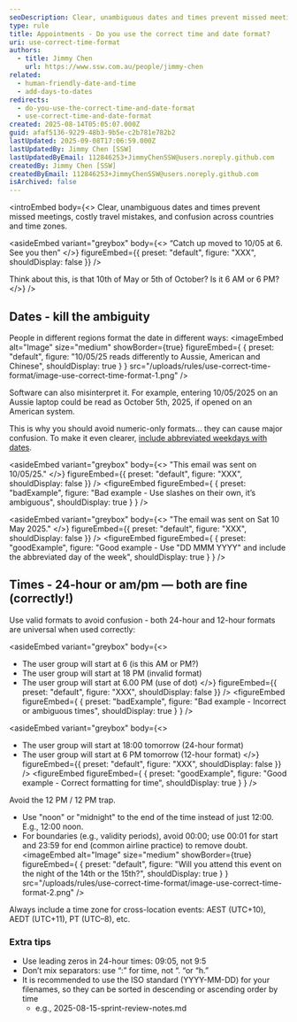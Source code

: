 ```yaml
---
seoDescription: Clear, unambiguous dates and times prevent missed meetings, costly travel mistakes, and confusion across countries and time zones.
type: rule
title: Appointments - Do you use the correct time and date format?
uri: use-correct-time-format
authors:
  - title: Jimmy Chen
    url: https://www.ssw.com.au/people/jimmy-chen
related:
  - human-friendly-date-and-time
  - add-days-to-dates
redirects:
  - do-you-use-the-correct-time-and-date-format
  - use-correct-time-and-date-format
created: 2025-08-14T05:05:07.000Z
guid: afaf5136-9229-48b3-9b5e-c2b781e782b2
lastUpdated: 2025-09-08T17:06:59.000Z
lastUpdatedBy: Jimmy Chen [SSW]
lastUpdatedByEmail: 112846253+JimmyChenSSW@users.noreply.github.com
createdBy: Jimmy Chen [SSW]
createdByEmail: 112846253+JimmyChenSSW@users.noreply.github.com
isArchived: false
---
```


<introEmbed
  body={<>
Clear, unambiguous dates and times prevent missed meetings, costly travel mistakes, and confusion across countries and time zones.

<asideEmbed
  variant="greybox"
  body={<>
    “Catch up moved to 10/05 at 6. See you then”
  </>}
  figureEmbed={{
    preset: "default",
    figure: "XXX",
    shouldDisplay: false
  }}
/>

Think about this, is that 10th of May or 5th of October? Is it 6 AM or 6 PM?
  </>}
/>
## Dates - kill the ambiguity

People in different regions format the date in different ways:
<imageEmbed
  alt="Image"
  size="medium"
  showBorder={true}
  figureEmbed={ {
    preset: "default",
    figure: "10/05/25 reads differently to Aussie, American and Chinese",
    shouldDisplay: true
  } }
  src="/uploads/rules/use-correct-time-format/image-use-correct-time-format-1.png"
/>

Software can also misinterpret it. For example, entering 10/05/2025 on an Aussie laptop could be read as October 5th, 2025, if opened on an American system.

This is why you should avoid numeric-only formats... they can cause major confusion. To make it even clearer, [include abbreviated weekdays with dates](/add-days-to-dates).

<asideEmbed
  variant="greybox"
  body={<>
    "This email was sent on 10/05/25."
  </>}
  figureEmbed={{
    preset: "default",
    figure: "XXX",
    shouldDisplay: false
  }}
/>
<figureEmbed figureEmbed={ {
  preset: "badExample",
  figure: "Bad example - Use slashes on their own, it’s ambiguous",
  shouldDisplay: true
} } />


<asideEmbed
  variant="greybox"
  body={<>
    "The email was sent on Sat 10 May 2025."
  </>}
  figureEmbed={{
    preset: "default",
    figure: "XXX",
    shouldDisplay: false
  }}
/>
<figureEmbed figureEmbed={ {
  preset: "goodExample",
  figure: "Good example - Use \"DD MMM YYYY\" and include the abbreviated day of the week",
  shouldDisplay: true
} } />


## Times - 24-hour or am/pm — both are fine (correctly!)

Use valid formats to avoid confusion - both 24-hour and 12-hour formats are universal when used correctly:

<asideEmbed
  variant="greybox"
  body={<>
    
* The user group will start at 6 (is this AM or PM?)
* The user group will start at 18 PM (invalid format)
* The user group will start at 6.00 PM (use of dot)
  </>}
  figureEmbed={{
    preset: "default",
    figure: "XXX",
    shouldDisplay: false
  }}
/>
<figureEmbed figureEmbed={ {
  preset: "badExample",
  figure: "Bad example - Incorrect or ambiguous times",
  shouldDisplay: true
} } />


<asideEmbed
  variant="greybox"
  body={<>
    
* The user group will start at 18:00 tomorrow (24-hour format)
* The user group will start at 6 PM tomorrow (12-hour format)
  </>}
  figureEmbed={{
    preset: "default",
    figure: "XXX",
    shouldDisplay: false
  }}
/>
<figureEmbed figureEmbed={ {
  preset: "goodExample",
  figure: "Good example - Correct formatting for time",
  shouldDisplay: true
} } />


Avoid the 12 PM / 12 PM trap.

* Use "noon" or "midnight" to the end of the time instead of just 12:00. E.g., 12:00 noon.
* For boundaries (e.g., validity periods), avoid 00:00; use 00:01 for start and 23:59 for end (common airline practice) to remove doubt.
<imageEmbed
  alt="Image"
  size="medium"
  showBorder={true}
  figureEmbed={ {
    preset: "default",
    figure: "Will you attend this event on the night of the 14th or the 15th?",
    shouldDisplay: true
  } }
  src="/uploads/rules/use-correct-time-format/image-use-correct-time-format-2.png"
/>

Always include a time zone for cross-location events: AEST (UTC+10), AEDT (UTC+11), PT (UTC–8), etc.

### Extra tips

* Use leading zeros in 24-hour times: 09:05, not 9:5
* Don’t mix separators: use “:” for time, not “. “or “h.”
* It is recommended to use the ISO standard (YYYY-MM-DD) for your filenames, so they can be sorted in descending or ascending order by time
  * e.g., 2025-08-15-sprint-review-notes.md
